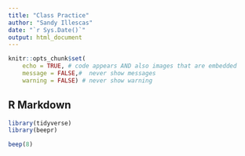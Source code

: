 ```yaml
---
title: "Class Practice"
author: "Sandy Illescas"
date: "`r Sys.Date()`"
output: html_document
---
```


```r
knitr::opts_chunk$set(
	echo = TRUE, # code appears AND also images that are embedded
	message = FALSE,#  never show messages
	warning = FALSE) # never show warning
```

## R Markdown

```r
library(tidyverse)
library(beepr)

beep(8)


```

